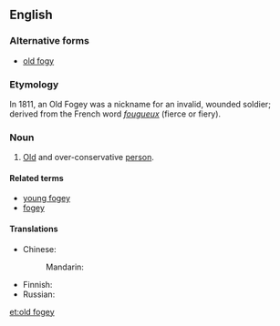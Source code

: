 ==English==

===Alternative forms===
* [[old fogy]]

===Etymology===
In 1811, an Old Fogey was a nickname for an invalid, wounded soldier; derived from the French word ''[[fougueux]]'' (fierce or fiery).

===Noun===
{{en-noun|head=[[old]] [[fogey]]|old fogies}}

# {{context|idiomatic|lang=en}} [[old|Old]] and over-conservative [[person]].

====Related terms====
* [[young fogey]]
* [[fogey]]

====Translations====
{{trans-top|old and over-conservative person}}
* Chinese: 
*: Mandarin: {{t-needed|cmn}}
{{trans-mid}}
* Finnish: {{t-needed|fi}}
* Russian: {{t-needed|ru}}
{{trans-bottom}}

[[et:old fogey]]